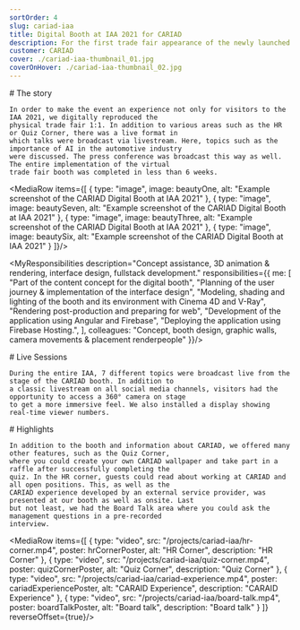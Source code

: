 ```yaml
---
sortOrder: 4
slug: cariad-iaa
title: Digital Booth at IAA 2021 for CARIAD
description: For the first trade fair appearance of the newly launched CARIAD (a software company of the Volkswagen Group founded in 2019), we developed a booth and design concept that was implemented both physically and digitally. The focus was recruiting and the initial presentation of the brand.
customer: CARIAD
cover: ./cariad-iaa-thumbnail_01.jpg
coverOnHover: ./cariad-iaa-thumbnail_02.jpg
---
```



<VideoPlayer client:visible src="/projects/cariad-iaa/cariad-iaa-2021_teaser.mp4" poster={teaserPoster}
             muted={false}
             alt="Teaser"/>

<Prose additionalClasses="max-w-prose mx-auto">
    # The story

    In order to make the event an experience not only for visitors to the IAA 2021, we digitally reproduced the
    physical trade fair 1:1. In addition to various areas such as the HR or Quiz Corner, there was a live format in
    which talks were broadcast via livestream. Here, topics such as the importance of AI in the automotive industry
    were discussed. The press conference was broadcast this way as well. The entire implementation of the virtual
    trade fair booth was completed in less than 6 weeks.
</Prose>

<MediaRow items={[
    {
        type: "image",
        image: beautyOne,
        alt: "Example screenshot of the CARIAD Digital Booth at IAA 2021"
    },
    {
        type: "image",
        image: beautySeven,
        alt: "Example screenshot of the CARIAD Digital Booth at IAA 2021"
    },
    {
        type: "image",
        image: beautyThree,
        alt: "Example screenshot of the CARIAD Digital Booth at IAA 2021"
    }, {
        type: "image",
        image: beautySix,
        alt: "Example screenshot of the CARIAD Digital Booth at IAA 2021"
    }
]}/>

<MyResponsibilities description="Concept assistance, 3D animation & rendering, interface design, fullstack development."
                    responsibilities={{
                        me: [
                            "Part of the content concept for the digital booth",
                            "Planning of the user journey & implementation of the interface design",
                            "Modeling, shading and lighting of the booth and its environment with Cinema 4D and V-Ray",
                            "Rendering post-production and preparing for web",
                            "Development of the application using Angular and Firebase",
                            "Deploying the application using Firebase Hosting.",
                        ],
                        colleagues: "Concept, booth design, graphic walls, camera movements & placement renderpeople"
                    }}/>

<Prose additionalClasses="max-w-prose mx-auto">
    # Live Sessions

    During the entire IAA, 7 different topics were broadcast live from the stage of the CARIAD booth. In addition to
    a classic livestream on all social media channels, visitors had the opportunity to access a 360° camera on stage
    to get a more immersive feel. We also installed a display showing real-time viewer numbers.
</Prose>

<VideoPlayer client:visible src="/projects/cariad-iaa/cariad-iaa-2021_live-sessions.mp4" poster={liveSessionsPoster}
             muted={false} alt="Livestreams"/>

<Prose additionalClasses="max-w-prose mx-auto">
    # Highlights

    In addition to the booth and information about CARIAD, we offered many other features, such as the Quiz Corner,
    where you could create your own CARIAD wallpaper and take part in a raffle after successfully completing the
    quiz. In the HR corner, guests could read about working at CARIAD and all open positions. This, as well as the
    CARIAD experience developed by an external service provider, was presented at our booth as well as onsite. Last
    but not least, we had the Board Talk area where you could ask the management questions in a pre-recorded
    interview.
</Prose>

<MediaRow items={[
    {
        type: "video",
        src: "/projects/cariad-iaa/hr-corner.mp4",
        poster: hrCornerPoster,
        alt: "HR Corner",
        description: "HR Corner"
    },
    {
        type: "video",
        src: "/projects/cariad-iaa/quiz-corner.mp4",
        poster: quizCornerPoster,
        alt: "Quiz Corner",
        description: "Quiz Corner"
    },
    {
        type: "video",
        src: "/projects/cariad-iaa/cariad-experience.mp4",
        poster: cariadExperiencePoster,
        alt: "CARAID Experience",
        description: "CARAID Experience"
    },
    {
        type: "video",
        src: "/projects/cariad-iaa/board-talk.mp4",
        poster: boardTalkPoster,
        alt: "Board talk",
        description: "Board talk"
    }
]} reverseOffset={true}/>

<VideoPlayer client:visible
             src="https://res.cloudinary.com/dobsizufr/video/upload/v1674726303/mvlanga.com/cariad-iaa_run-through.mp4"
             poster={runthroughPoster} muted={false}
             alt="run through" description="Complete run through"/>